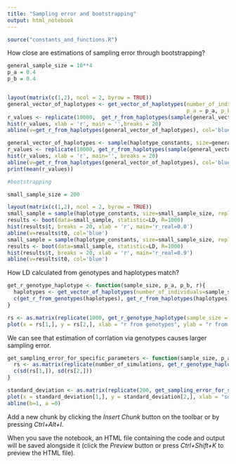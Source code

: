 ```yaml
---
title: "Sampling error and bootstrapping"
output: html_notebook
---
```


```r
source("constants_and_functions.R")
```

How close are estimations of sampling error through bootstrapping?

```r
general_sample_size = 10**4
p_a = 0.4
p_b = 0.4


layout(matrix(c(1,2), ncol = 2, byrow = TRUE))
general_vector_of_haplotypes <- get_vector_of_haplotypes(number_of_individuals = general_sample_size, 
                                                         p_a = p_a, p_b = p_b, r = 0)
r_values <- replicate(10000,  get_r_from_haplotypes(sample(general_vector_of_haplotypes, 200)))
hist(r_values, xlab = 'r', main = '',breaks = 20)
abline(v=get_r_from_haplotypes(general_vector_of_haplotypes), col='blue')

general_vector_of_haplotypes <- sample(haplotype_constants, size=general_sample_size, replace=TRUE, prob=get_haplotypes_freq(p_a = p_a, p_b = p_b, r = 0.9))
r_values <- replicate(10000, get_r_from_haplotypes(sample(general_vector_of_haplotypes, 200)))
hist(r_values, xlab = 'r', main='', breaks = 20)
abline(v=get_r_from_haplotypes(general_vector_of_haplotypes), col='blue')
print(mean(r_values))

```

```r
#bootstrapping

small_sample_size = 200

layout(matrix(c(1,2), ncol = 2, byrow = TRUE))
small_sample = sample(haplotype_constants, size=small_sample_size, replace=TRUE, prob=get_haplotypes_freq(p_a = p_a, p_b = p_b, r = 0))
results <- boot(data=small_sample, statistic=LD, R=1000)
hist(results$t, breaks = 20, xlab = 'r', main='r_real=0.0')
abline(v=results$t0, col='blue')
small_sample = sample(haplotype_constants, size=small_sample_size, replace=TRUE, prob=get_haplotypes_freq(p_a=p_a, p_b=p_b, r=0.9))
results <- boot(data=small_sample, statistic=LD, R=1000)
hist(results$t, breaks = 20, xlab = 'r', main='r_real=0.9')
abline(v=results$t0, col='blue')
```

How LD calculated from genotypes and haplotypes match?

```r
get_r_genotype_haplotype <- function(sample_size, p_a, p_b, r){
  haplotypes <- get_vector_of_haplotypes(number_of_individuals=sample_size, p_a=p_a, p_b=p_b, r=r)
  c(get_r_from_genotypes(haplotypes), get_r_from_haplotypes(haplotypes))
}

rs <- as.matrix(replicate(1000, get_r_genotype_haplotype(sample_size = 100, 0.5,0.5, r=0.8)), nrow =2)
plot(x = rs[1,], y = rs[2,], xlab = "r from genotypes", ylab = "r from haplotypes")
```
We can see that estimation of corrlation via genotypes causes larger sampling error.

```r
get_sampling_error_for_specific_parameters <- function(sample_size, p_a, p_b, r, number_of_simulations){
  rs <- as.matrix(replicate(number_of_simulations, get_r_genotype_haplotype(sample_size = sample_size, p_a=p_a,p_b=p_b, r=r)), nrow =2)
  c(sd(rs[1,]), sd(rs[2,]))
}

standard_deviation <- as.matrix(replicate(200, get_sampling_error_for_specific_parameters(sample_size = 100, 0.5,0.5, r=runif(1), number_of_simulations=200)), nrow =2)
plot(x = standard_deviation[1,], y = standard_deviation[2,], xlab = "sd from genotypes", ylab = "sd from haplotypes")
abline(b=1, a =0)


```

Add a new chunk by clicking the *Insert Chunk* button on the toolbar or by pressing *Ctrl+Alt+I*.

When you save the notebook, an HTML file containing the code and output will be saved alongside it (click the *Preview* button or press *Ctrl+Shift+K* to preview the HTML file).
